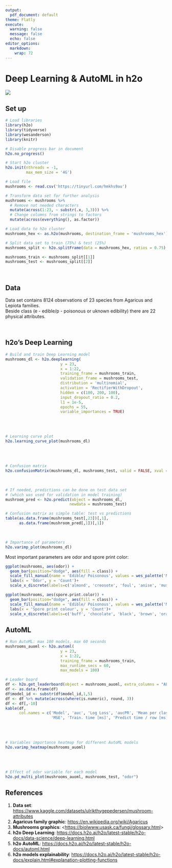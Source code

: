 ```yaml
---
output:
  pdf_document: default
theme: Flatly
execute: 
  warning: false
  message: false
  echo: false
editor_options: 
  markdown: 
    wrap: 72
---
```


# Deep Learning & AutoML in h2o

![](01_agaricus.png)

## Set up

```r
# Load libraries
library(h2o)
library(tidyverse)
library(wesanderson)
library(knitr)

# Disable progress bar in document
h2o.no_progress()

# Start h2o cluster
h2o.init(nthreads = -1,
         max_mem_size = '4G')

# Load file 
mushrooms <- read.csv('https://tinyurl.com/hmkhs9au')

# Transform data set for further analysis
mushrooms <- mushrooms %>%
  # Remove not needed characters
  mutate(across(1:23, ~ substr(.x, 3,3))) %>%
  # Change columns from strings to factors
  mutate(across(everything(), as.factor))

# Load data to h2o cluster
mushrooms_hex <- as.h2o(mushrooms, destination_frame = 'mushrooms_hex')

# Split data set to train (75%) & test (25%)
mushrooms_split <- h2o.splitFrame(data = mushrooms_hex, ratios = 0.75)

mushrooms_train <- mushrooms_split[[1]]
mushrooms_test <- mushrooms_split[[2]]
```
\

## Data

Data set contains 8124 observations of 23 species from Agaricus and
Lepiota families.\
Beside class (e - edible/p - poisonous or uknown edibility) there are 22
physical attributes.

\

## h2o's Deep Learning

```r
# Build and train Deep Learning model
mushrooms_dl <- h2o.deeplearning(
                        y = 23,
                        x = 1:22,
                        training_frame = mushrooms_train,
                        validation_frame = mushrooms_test,
                        distribution = 'multinomial',
                        activation = 'RectifierWithDropout',
                        hidden = c(100, 200, 100),
                        input_dropout_ratio = 0.2,
                        l1 = 1e-5,
                        epochs = 55,
                        variable_importances = TRUE)
```

\
\

```r
# Learning curve plot
h2o.learning_curve_plot(mushrooms_dl)
```
\
\
```r
# Confusion matrix
h2o.confusionMatrix(mushrooms_dl, mushrooms_test, valid = FALSE, xval = FALSE)
```
\
```r
# If needed, predictions can be done on test data set
# (which was used for validation in model training)
mushroom_pred <- h2o.predict(object = mushrooms_dl,
                            newdata = mushrooms_test)

# Confusion matrix as simple table: test vs predictions
table(as.data.frame(mushrooms_test[,23])[,1],
      as.data.frame(mushroom_pred[,1])[,1])

```

\


```r
# Importance of parameters
h2o.varimp_plot(mushrooms_dl)
```

Most important parameters are odor and spore print color:

```r
ggplot(mushrooms, aes(odor)) +
  geom_bar(position="dodge", aes(fill = class)) +
  scale_fill_manual(name = 'Edible/ Poisonous', values = wes_palette('Moonrise2', type = 'discrete')) +
  labs(x = 'Odor', y = 'Count')+
  scale_x_discrete(labels=c('almond', 'creosote', 'foul', 'anise', 'musty', 'none', 'pungent', 'spicy', 'fishy'))
```

```r
ggplot(mushrooms, aes(spore.print.color)) +
  geom_bar(position="dodge", aes(fill = class)) +
  scale_fill_manual(name = 'Edible/ Poisonous', values = wes_palette('Moonrise2', type = 'discrete')) +
  labs(x = 'Spore print colour', y = 'Count')+
  scale_x_discrete(labels=c('buff', 'chocolate', 'black', 'brown', 'orange', 'green', 'purple', 'white', 'yellow'))
```

## AutoML

```r
# Run AutoML: max 100 models, max 60 seconds
mushrooms_auoml <- h2o.automl(
                        y = 23,
                        x = 1:22,
                        training_frame = mushrooms_train,
                        max_runtime_secs = 60,
                        max_models = 100)
```

```r
# Leader board
df <- h2o.get_leaderboard(object = mushrooms_auoml, extra_columns = "ALL")
df <- as.data.frame(df)
df$model_id <- substr(df$model_id,1,5)
df <- df %>% mutate(across(where(is.numeric), round, 3))
df <- df[,-10]
kable(df,
      col.names = c('Model', 'auc', 'Log Loss', 'aucPR', 'Mean per class err.', 'RMSE',
                    'MSE', 'Train. time [ms]', 'Predict time / row [ms]'))
```

\
\

```r
# Variables importance heatmap for different AutoML models
h2o.varimp_heatmap(mushrooms_auoml)
```

\
\

```r
# Effect of odor variable for each model
h2o.pd_multi_plot(mushrooms_auoml, mushrooms_test, "odor")
```

## References

1.  **Data set**:
    <https://www.kaggle.com/datasets/ulrikthygepedersen/mushroom-attributes>
2.  **Agaricus family graphic**:
    <https://en.wikipedia.org/wiki/Agaricus>
3.  **Mushrooms graphics**:
    \<<https://biolwww.usask.ca/fungi/glossary.html>\>
4.  **h2o Deep Learning**:
    <https://docs.h2o.ai/h2o/latest-stable/h2o-docs/data-science/deep-learning.html>
5.  **h2o AutoML**:
    <https://docs.h2o.ai/h2o/latest-stable/h2o-docs/automl.html>
6.  **h2o models explainability**:
    <https://docs.h2o.ai/h2o/latest-stable/h2o-docs/explain.html#explanation-plotting-functions>
